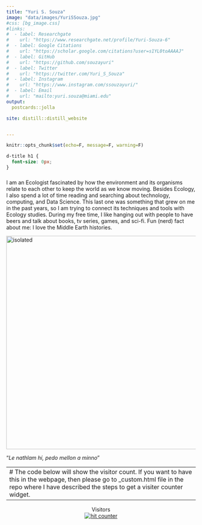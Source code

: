 ```yaml
---
title: "Yuri S. Souza"
image: "data/images/YuriSSouza.jpg"
#css: [bg_image.css]
#links:
#  - label: Researchgate
#    url: "https://www.researchgate.net/profile/Yuri-Souza-6"
#  - label: Google Citations   
#    url: "https://scholar.google.com/citations?user=s1YL0toAAAAJ"
#  - label: GitHub
#    url: "https://github.com/souzayuri"
#  - label: Twitter
#    url: "https://twitter.com/Yuri_S_Souza"
#  - label: Instagram
#    url: "https://www.instagram.com/ssouzayuri/"
#  - label: Email
#    url: "mailto:yuri.souza@miami.edu"
output:
  postcards::jolla

site: distill::distill_website


---
```




```r
knitr::opts_chunk$set(echo=F, message=F, warning=F)
```

```css

d-title h1 {
  font-size: 0px;
}

```


<div class="layout-chunk" data-layout="m-screen">
<div id="particles-js"></div>
</div>
<script src="./assets/particles.min.js"></script>
<script src="./assets/app.js"></script>

### 

I am an Ecologist fascinated by how the environment and its organisms relate to each other to keep the world as we know moving. Besides Ecology, I also spend a lot of time reading and searching about technology, computing, and Data Science. This last one was something that grew on me in the past years, so I am trying to connect its techniques and tools with Ecology studies. During my free time, I like hanging out with people to have beers and talk about books, tv series, games, and sci-fi. Fun (nerd) fact about me: I love the Middle Earth histories.

<img src="data/images/generatedtext.jpg" alt="isolated" width="565">

"*Le nathlam hí, pedo mellon a minno*"


---
# The code below will show the visitor count. If you want to have this in the webpage, then please go to _custom.html file in the repo where I have described the steps to get a visiter counter widget.
---

<center>Visitors<center>
<center>

<div id="sfcd944qbhwamjk6hurnyx8gplwunylbmtn"></div>
<script type="text/javascript" src="https://counter5.optistats.ovh/private/counter.js?c=d944qbhwamjk6hurnyx8gplwunylbmtn&down=async" async></script> 
<noscript><a href="https://www.freecounterstat.com" title="website counter code"><img src="https://counter5.optistats.ovh/private/freecounterstat.php?c=d944qbhwamjk6hurnyx8gplwunylbmtn" border="0" title="hit counter" alt="hit counter"></a></noscript>

</div><center>

<!-- adding share buttons on the right side of the page -->
<!-- AddToAny BEGIN -->
<div class="a2a_kit a2a_kit_size_32 a2a_floating_style a2a_vertical_style" style="right:0px; top:150px; data-a2a-url="https://souzayuri.github.io/" data-a2a-title="Yuri Souza">
<a class="a2a_button_twitter"></a>
</div>
<script>
var a2a_config = a2a_config || {};
a2a_config.onclick = 1;
</script>
<script async src="https://static.addtoany.com/menu/page.js"></script>
<!-- AddToAny END -->

